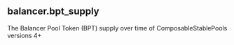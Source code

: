 ## balancer.bpt_supply 
The Balancer Pool Token (BPT) supply over time of ComposableStablePools versions 4+


<ParamField path="day">

</ParamField>
<ParamField path="pool_type">

</ParamField>
<ParamField path="version">

</ParamField>
<ParamField path="blockchain">

</ParamField>
<ParamField path="token_address">

</ParamField>
<ParamField path="supply">

</ParamField>
